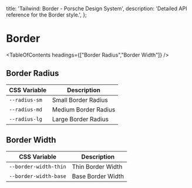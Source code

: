 
  title: 'Tailwind: Border - Porsche Design System',
  description: 'Detailed API reference for the Border style.',
};

# Border

<TableOfContents headings={["Border Radius","Border Width"]} />

## Border Radius

| CSS Variable  | Description          |
| ------------- | -------------------- |
| `--radius-sm` | Small Border Radius  |
| `--radius-md` | Medium Border Radius |
| `--radius-lg` | Large Border Radius  |

## Border Width

| CSS Variable          | Description       |
| --------------------- | ----------------- |
| `--border-width-thin` | Thin Border Width |
| `--border-width-base` | Base Border Width |
